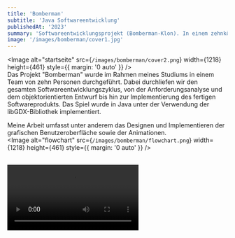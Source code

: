 ```yaml
---
title: 'Bomberman'
subtitle: 'Java Softwareentwicklung'
publishedAt: '2023'
summary: 'Softwareentwicklungsprojekt (Bomberman-Klon). In einem zehnköpfigen Team in Java mit LibGDX entwickelt.'
image: '/images/bomberman/cover1.jpg'
---
```

<Image
  alt="startseite"
  src={`/images/bomberman/cover2.png`}
  width={1218}
  height={461}
  style={{ margin: '0 auto' }}
/>
<br/>
Das Projekt "Bomberman" wurde im Rahmen meines Studiums in einem Team von zehn Personen durchgeführt.
Dabei durchliefen wir den gesamten Softwareentwicklungszyklus, von der Anforderungsanalyse
 und dem objektorientierten Entwurf bis hin zur Implementierung des fertigen Softwareprodukts.
Das Spiel wurde in Java unter der Verwendung der libGDX-Bibliothek implementiert.


Meine Arbeit umfasst unter anderem das Designen und Implementieren der grafischen Benutzeroberfläche sowie der Animationen.
<br/>
<Image
  alt="flowchart"
  src={`/images/bomberman/flowchart.png`}
  width={1218}
  height={461}
  style={{ margin: '0 auto' }}
/>
<br />

<br />
<video className="h-full w-full" controls>
      <source src="/videos/bomberman.mp4" type="video/mp4" />
      Your browser does not support the video tag.
    </video>